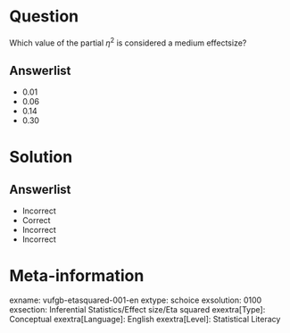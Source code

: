 Question
========
  
Which value of the partial $\eta ^{2}$ is considered a medium effectsize?

  
Answerlist
----------
* 0.01
* 0.06
* 0.14
* 0.30

Solution
========

Answerlist
----------
* Incorrect
* Correct
* Incorrect
* Incorrect

Meta-information
================
exname: vufgb-etasquared-001-en
extype: schoice
exsolution: 0100
exsection: Inferential Statistics/Effect size/Eta squared
exextra[Type]: Conceptual
exextra[Language]: English
exextra[Level]: Statistical Literacy